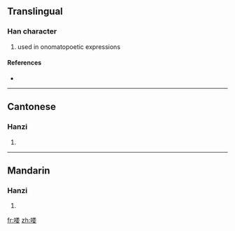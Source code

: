 {{also|嘍}}
==Translingual==

===Han character===
{{Han char|rn=30|rad=口|as=09|sn=12|four=|canj=口火木女 (RFDV)}}

# used in onomatopoetic expressions

====References====
* {{Han ref|kx=0201.121|hdz=10661.030|uh=55BD|ud=21949}}

----

==Cantonese==

===Hanzi===
{{yue-hanzi|jyut=|y=lau1, lau4|tra=嘍}}

# {{defn|Cantonese}}

----

==Mandarin==

===Hanzi===
{{cmn-hanzi|tra=嘍|pin=[[lou]] ([[lou5]])|wg=lou<sup>5</sup>}}

# {{defn|Mandarin}}

[[fr:喽]]
[[zh:喽]]